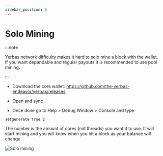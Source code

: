 ```yaml
---
sidebar_position: 5
---
```


# Solo Mining

:::note

Yerbas network difficulty makes it hard to solo mine a block with the wallet. If you want dependable and regular payouts it is recommended to use pool mining.

:::

- Download the core wallet: https://github.com/the-yerbas-endeavor/yerbas/releases

- Open and sync

- Once done go to Help > Debug Window > Console and type 

```bash
setgenerate true 2
```
The number is the amount of cores (not threads) you want it to use. It will start mining and you will know when you hit a block as your balance will change.

![Solo mining](/img/solo_mine.gif)



